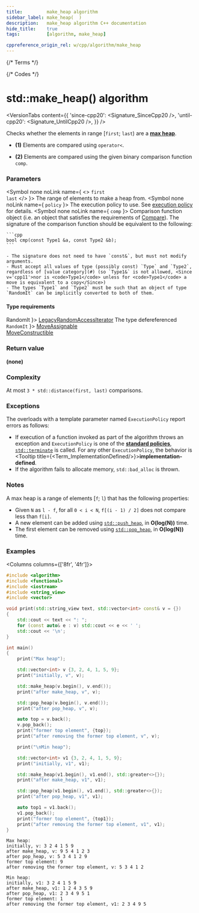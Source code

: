 ```yaml
---
title:         make_heap algorithm
sidebar_label: make_heap(  )
description:   make_heap algorithm C++ documentation
hide_title:    true
tags:          [algorithm, make_heap]

cppreference_origin_rel: w/cpp/algorithm/make_heap
---
```



{/* Terms */}


{/* Codes */}


# std::make_heap() algorithm

<VersionTabs content={{
  'since-cpp20': <Signature_SinceCpp20 />,
  'until-cpp20': <Signature_UntilCpp20 />,
}} />

Checks whether the elements in range [`first`; `last`) are a [**max heap**](https://en.wikipedia.org/wiki/Binary_heap).

- **(1)** Elements are compared using `operator<`.

- **(2)** Elements are compared using the given binary comparison function `comp`.

### Parameters

<SymbolTable>

  <Symbol none noLink name={ <> <code>first</code> <br/> <code>last</code> </> }>
    The range of elements to make a heap from.
  </Symbol>
  <Symbol none noLink name={ <code>policy</code> }>
    The execution policy to use. See <a href="#">execution policy</a> for details.
  </Symbol>
  <Symbol none noLink name={ <code>comp</code> }>
    Comparison function object (i.e. an object that satisfies the requirements of [Compare](/docs/named_req/Compare)).
    The signature of the comparison function should be equivalent to the following:

    ```cpp
    bool cmp(const Type1 &a, const Type2 &b);
    ```

    - The signature does not need to have `const&`, but must not modify arguments.
    - Must accept all values of type (possibly const) `Type` and `Type2`, regardless of [value category](#) (so `Type1&` is not allowed, <Since v='cpp11'>nor is <code>Type1</code> unless for <code>Type1</code> a move is equivalent to a copy</Since>)
    - The types `Type1` and `Type2` must be such that an object of type `RandomIt` can be implicitly converted to both of them.
  </Symbol>
</SymbolTable>

#### Type requirements

<SymbolTable>
  <Symbol none noLink name={ <code>RandomIt</code> }>
    <a href="/docs/named_req/LegacyRandomAccessIterator">LegacyRandomAccessIterator</a>
  </Symbol>
  <Symbol none noLink name={ <> The type defereferenced <code>RandomIt</code> </> }>
    <a href="/docs/named_req/MoveAssignable">MoveAssignable</a> <br/>
    <a href="/docs/named_req/MoveConstructible">MoveConstructible</a>
  </Symbol>
</SymbolTable>

### Return value

**(none)**

### Complexity

At most `3 * std::distance(first, last)` comparisons.

### Exceptions

The overloads with a template parameter named `ExecutionPolicy` report errors as follows:
- If execution of a function invoked as part of the algorithm throws an exception and `ExecutionPolicy` is one of the [**standard policies**](#), [`std::terminate`](#) is called.
	For any other `ExecutionPolicy`, the behavior is <Tooltip title={<Term_ImplementationDefined/>}>**implementation-defined**</Tooltip>.
- If the algorithm fails to allocate memory, `std::bad_alloc` is thrown.

### Notes

A max heap is a range of elements [`f`; `l`) that has the following properties:

 - Given `N` as `l - f`, for all `0 < i < N`, `f[(i - 1) / 2]` does not compare less than `f[i]`.
 - A new element can be added using [`std::push_heap`](#), in **O(log(N))** time.
 - The first element can be removed using [`std::pop_heap`](#), in **O(log(N))** time.

### Examples

<Columns columns={['8fr', '4fr']}>
<div>

```cpp title='Main.cpp' showLineNumbers
#include <algorithm>
#include <functional>
#include <iostream>
#include <string_view>
#include <vector>

void print(std::string_view text, std::vector<int> const& v = {})
{
    std::cout << text << ": ";
    for (const auto& e : v) std::cout << e << ' ';
    std::cout << '\n';
}

int main()
{
    print("Max heap");

    std::vector<int> v {3, 2, 4, 1, 5, 9};
    print("initially, v", v);

    std::make_heap(v.begin(), v.end());
    print("after make_heap, v", v);

    std::pop_heap(v.begin(), v.end());
    print("after pop_heap, v", v);

    auto top = v.back();
    v.pop_back();
    print("former top element", {top});
    print("after removing the former top element, v", v);

    print("\nMin heap");

    std::vector<int> v1 {3, 2, 4, 1, 5, 9};
    print("initially, v1", v1);

    std::make_heap(v1.begin(), v1.end(), std::greater<>{});
    print("after make_heap, v1", v1);

    std::pop_heap(v1.begin(), v1.end(), std::greater<>{});
    print("after pop_heap, v1", v1);

    auto top1 = v1.back();
    v1.pop_back();
    print("former top element", {top1});
    print("after removing the former top element, v1", v1);
}
```

</div>
<div>

```plaintext title="Output"
Max heap:
initially, v: 3 2 4 1 5 9
after make_heap, v: 9 5 4 1 2 3
after pop_heap, v: 5 3 4 1 2 9
former top element: 9
after removing the former top element, v: 5 3 4 1 2

Min heap:
initially, v1: 3 2 4 1 5 9
after make_heap, v1: 1 2 4 3 5 9
after pop_heap, v1: 2 3 4 9 5 1
former top element: 1
after removing the former top element, v1: 2 3 4 9 5
```

</div>
</Columns>
